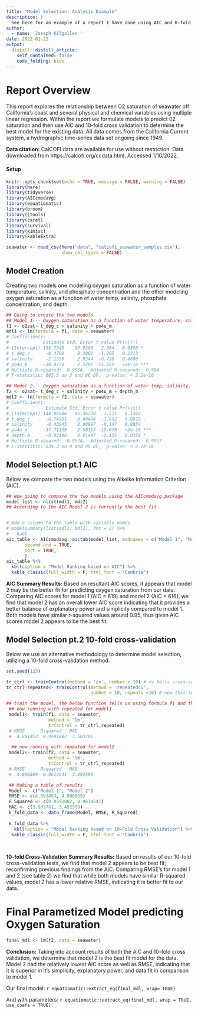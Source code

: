 ```yaml
---
title: "Model Selection: Analysis Example"
description: |
  See here for an example of a report I have done using AIC and K-fold cross-validation for model selection.
author:
  - name: 'Joseph Kilgallen '
date: 2022-01-23
output:
  distill::distill_article:
    self_contained: false
    code_folding: hide
---
```


# Report Overview

This report explores the relationship between O2 saturation of seawater off California’s coast and several physical and chemical variables using multiple linear regression. Within the report we formulate models to predict 02 saturation and then use AIC and 10-fold cross validation to determine the best model for the existing data. All data comes from the California Current system, a hydrographic time-series data set ongoing since 1949. 

**Data citation:** CalCOFI data are available for use without restriction. Data downloaded from https://calcofi.org/ccdata.html.  Accessed 1/10/2022.

#### Setup
```r
knitr::opts_chunk$set(echo = TRUE, message = FALSE, warning = FALSE)
library(here)
library(tidyverse)
library(AICcmodavg)
library(equatiomatic)
library(broom)
library(jtools)
library(caret)
library(survival)
library(kimisc)
library(kableExtra)
```

```r
seawater <- read_csv(here("data", "calcofi_seawater_samples.csv"),
                     show_col_types = FALSE)
```

## Model Creation 

Creating two models one modeling oxygen saturation as a function of water temperature, salinity, and phosphate concentration and the other modeling oxygen saturation as a function of water temp, salinity, phosphate concentration, and depth.

```r
## Going to create the two models
## Model 1--- Oxygen saturation as a function of water temperature, salinity, and phosphate concentration
f1 <- o2sat~ t_deg_c + salinity + po4u_m
mdl1 <- lm(formula = f1, data = seawater)
# Coefficients:
#             Estimate Std. Error t value Pr(>|t|)    
# (Intercept) 195.7345    93.9380   2.084   0.0398 *  
# t_deg_c      -0.4700     0.3902  -1.205   0.2313    
# salinity     -2.1350     2.9344  -0.728   0.4686    
# po4u_m      -38.4778     2.5207 -15.265   <2e-16 ***
# Multiple R-squared:  0.9554,	Adjusted R-squared:  0.954 
# F-statistic: 685.5 on 3 and 96 DF,  p-value: < 2.2e-16

## Model 2--- Oxygen saturation as a function of water temp, salinity, phosphate concentration, and depth.
f2 <- o2sat~ t_deg_c + salinity + po4u_m + depth_m
mdl2 <- lm(formula = f2, data = seawater)
# Coefficients:
#              Estimate Std. Error t value Pr(>|t|)    
# (Intercept) 144.06686   95.36730   1.511   0.1342    
# t_deg_c      -0.74981    0.40494  -1.852   0.0672 .  
# salinity     -0.43945    2.98897  -0.147   0.8834    
# po4u_m      -37.71159    2.50113 -15.078   <2e-16 ***
# depth_m      -0.03196    0.01497  -2.135   0.0354 *  
# Multiple R-squared:  0.9574,	Adjusted R-squared:  0.9557 
# F-statistic: 534.3 on 4 and 95 DF,  p-value: < 2.2e-16
```

## Model Selection pt.1 AIC

Below we compare the two models using the Aikeike Information Criterion (AIC). 

```r
## Now going to compare the two models using the AICcmodavg package
model_list <- nlist(mdl1, mdl2)
## According to the AIC Model 2 is currently the best fit


# Add a column to the table with variable names
# modelsummary(list(mdl1, mdl2), fmt = 2) %>% 
#   kabl
aic_table <- AICcmodavg::aictab(model_list, modnames = c("Model 1", "Model 2"),
       second.ord = TRUE,
       sort = TRUE,
       )
aic_table %>% 
  kbl(caption = "Model Ranking based on AIC") %>% 
  kable_classic(full_width = F, html_font = "Cambria")
```

**AIC Summary Results:** 
Based on resultant AIC scores, it appears that model 2 may be the better fit for predicting oxygen saturation from our data. Comparing AIC scores for model 1 (AIC = 619) and model 2 (AIC = 616), we find that model 2 has an overall lower AIC score indicating that it provides a better balance of explanatory power and simplicity compared to model 1. Both models have similar r-squared values around 0.95, thus given AIC scores model 2 appears to be the best fit. 


## Model Selection pt.2 10-fold cross-validation

Below we use an alternative methodology to determine model selection, utilizing a 10-fold cross-validation method.


```r
set.seed(123)

tr_ctrl <- trainControl(method = 'cv', number = 10) # cv tells cross-validation, number = # of folds
tr_ctrl_repeated<- trainControl(method = 'repeatedcv', 
                                number = 10, repeats =10) # now this tells it to do repeated tests 

## train the model, the below function tells us using formula f1 and the specified data, build a lm 
 ## now running with repeated for model1
 model1<- train(f1, data = seawater,
                method = 'lm',
                trControl = tr_ctrl_repeated)
 # RMSE      Rsquared   MAE     
 #  4.891453  0.9591882  3.503781

  ## now running with repeated for model2
 model2<- train(f2, data = seawater,
                method = 'lm', 
                trControl = tr_ctrl_repeated)
 # RMSE      Rsquared   MAE     
 #  4.808869  0.9614641  3.492599

 ## Making a table of results
 Model <- c("Model 1", "Model 2")
 RMSE <- c(4.891453, 4.808869)
 R_Squared <- c(0.9591882, 0.9614641)
 MAE <- c(3.503781, 3.492599)
 k_fold_data <- data_frame(Model, RMSE, R_Squared)
 
 k_fold_data %>% 
   kbl(caption = "Model Ranking based on 10-Fold Cross Validation") %>% 
  kable_classic(full_width = F, html_font = "Cambria")
 
 
```
**10-fold Cross-Validation Summary Results:** 
Based on results of our 10-fold cross-validation tests, we find that model 2 appears to be best fit; reconfirming previous findings from the AIC. Comparing RMSE's for model 1 and 2 (see table 2) we find that while both models have similar R-squared values, model 2 has a lower relative RMSE, indicating it is better fit to our data.




# Final Parametized Model predicting Oxygen Saturation 
```r
final_mdl <- lm(f2, data = seawater)
```
**Conclusion:** Taking into account results of both the AIC and 10-fold cross validation, we determine that model 2 is the best fit model for the data. Model 2 had the relatively lowest AIC score as well as RMSE, indicating that it is superior in it's simplicity, explanatory power, and data fit in comparison to model 1.

 Our final model:
 `r equatiomatic::extract_eq(final_mdl, wrap= TRUE)`

 And with parameters:
 `r equatiomatic::extract_eq(final_mdl, wrap = TRUE, use_coefs = TRUE)`

